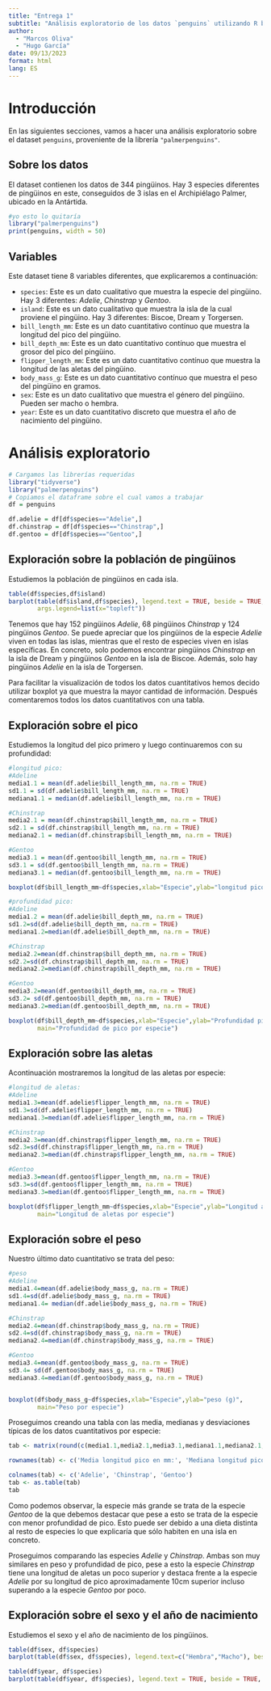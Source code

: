 ```yaml
---
title: "Entrega 1"
subtitle: "Análisis exploratorio de los datos `penguins` utilizando R base"
author:
  - "Marcos Oliva"
  - "Hugo García"
date: 09/13/2023
format: html
lang: ES
---
```


# Introducción

En las siguientes secciones, vamos a hacer una análisis exploratorio sobre el dataset `penguins`, proveniente de la librería `"palmerpenguins"`.

## Sobre los datos

El dataset contienen los datos de 344 pingüinos. Hay 3 especies diferentes de pingüinos en este, conseguidos de 3 islas en el Archipiélago Palmer, ubicado en la Antártida.

```r
#yo esto lo quitaría
library("palmerpenguins")
print(penguins, width = 50)
```

## Variables

Este dataset tiene 8 variables diferentes, que explicaremos a continuación:

-   `species`: Este es un dato cualitativo que muestra la especie del pingüino. Hay 3 diferentes: *Adelie*, *Chinstrap* y *Gentoo*.
-   `island`: Este es un dato cualitativo que muestra la isla de la cual proviene el pingüino. Hay 3 diferentes: Biscoe, Dream y Torgersen.
-   `bill_length_mm`: Este es un dato cuantitativo contínuo que muestra la longitud del pico del pingüino.
-   `bill_depth_mm`: Este es un dato cuantitativo contínuo que muestra el grosor del pico del pingüino.
-   `flipper_length_mm`: Este es un dato cuantitativo contínuo que muestra la longitud de las aletas del pingüino.
-   `body_mass_g`: Este es un dato cuantitativo contínuo que muestra el peso del pingüino en gramos.
-   `sex`: Este es un dato cualitativo que muestra el género del pingüino. Pueden ser macho o hembra.
-   `year`: Este es un dato cuantitativo discreto que muestra el año de nacimiento del pingüino.

# Análisis exploratorio

```r
# Cargamos las librerías requeridas
library("tidyverse")
library("palmerpenguins")
# Copiamos el dataframe sobre el cual vamos a trabajar
df = penguins

df.adelie = df[df$species=="Adelie",]
df.chinstrap = df[df$species=="Chinstrap",]
df.gentoo = df[df$species=="Gentoo",]
```

## Exploración sobre la población de pingüinos

Estudiemos la población de pingüinos en cada isla.

```r
table(df$species,df$island)
barplot(table(df$island,df$species), legend.text = TRUE, beside = TRUE,
        args.legend=list(x="topleft"))
```

Tenemos que hay 152 pingüinos *Adelie*, 68 pingüinos *Chinstrap* y 124 pingüinos *Gentoo*. Se puede apreciar que los pingüinos de la especie *Adelie* viven en todas las islas, mientras que el resto de especies viven en islas específicas. En concreto, solo podemos encontrar pingüinos *Chinstrap* en la isla de Dream y pingüinos *Gentoo* en la isla de Biscoe. Además, solo hay pingüinos *Adelie* en la isla de Torgersen.

Para facilitar la visualización de todos los datos cuantitativos hemos decido utilizar boxplot ya que muestra la mayor cantidad de información.
Después comentaremos todos los datos cuantitativos con una tabla.

## Exploración sobre el pico

Estudiemos la longitud del pico primero y luego continuaremos con su profundidad:

```r
#longitud pico:
#Adeline
media1.1 = mean(df.adelie$bill_length_mm, na.rm = TRUE)
sd1.1 = sd(df.adelie$bill_length_mm, na.rm = TRUE)
mediana1.1 = median(df.adelie$bill_length_mm, na.rm = TRUE)

#Chinstrap
media2.1 = mean(df.chinstrap$bill_length_mm, na.rm = TRUE)
sd2.1 = sd(df.chinstrap$bill_length_mm, na.rm = TRUE)
mediana2.1 = median(df.chinstrap$bill_length_mm, na.rm = TRUE)

#Gentoo
media3.1 = mean(df.gentoo$bill_length_mm, na.rm = TRUE)
sd3.1 = sd(df.gentoo$bill_length_mm, na.rm = TRUE)
mediana3.1 = median(df.gentoo$bill_length_mm, na.rm = TRUE)

boxplot(df$bill_length_mm~df$species,xlab="Especie",ylab="longitud pico (mm)",main="longitud de pico por especie")

#profundidad pico:
#Adeline
media1.2 = mean(df.adelie$bill_depth_mm, na.rm = TRUE)
sd1.2=sd(df.adelie$bill_depth_mm, na.rm = TRUE)
mediana1.2=median(df.adelie$bill_depth_mm, na.rm = TRUE)

#Chinstrap
media2.2=mean(df.chinstrap$bill_depth_mm, na.rm = TRUE)
sd2.2=sd(df.chinstrap$bill_depth_mm, na.rm = TRUE)
mediana2.2=median(df.chinstrap$bill_depth_mm, na.rm = TRUE)

#Gentoo
media3.2=mean(df.gentoo$bill_depth_mm, na.rm = TRUE)
sd3.2= sd(df.gentoo$bill_depth_mm, na.rm = TRUE)
mediana3.2=median(df.gentoo$bill_depth_mm, na.rm = TRUE)

boxplot(df$bill_depth_mm~df$species,xlab="Especie",ylab="Profundidad pico (mm)",
        main="Profundidad de pico por especie")


```



## Exploración sobre las aletas

Acontinuación mostraremos la longitud de las aletas por especie:

```r
#longitud de aletas:
#Adeline
media1.3=mean(df.adelie$flipper_length_mm, na.rm = TRUE)
sd1.3=sd(df.adelie$flipper_length_mm, na.rm = TRUE)
mediana1.3=median(df.adelie$flipper_length_mm, na.rm = TRUE)

#Chinstrap
media2.3=mean(df.chinstrap$flipper_length_mm, na.rm = TRUE)
sd2.3=sd(df.chinstrap$flipper_length_mm, na.rm = TRUE)
mediana2.3=median(df.chinstrap$flipper_length_mm, na.rm = TRUE)

#Gentoo
media3.3=mean(df.gentoo$flipper_length_mm, na.rm = TRUE)
sd3.3=sd(df.gentoo$flipper_length_mm, na.rm = TRUE)
mediana3.3=median(df.gentoo$flipper_length_mm, na.rm = TRUE)

boxplot(df$flipper_length_mm~df$species,xlab="Especie",ylab="Longitud aletas (mm)",
        main="Longitud de aletas por especie")
```

## Exploración sobre el peso

Nuestro último dato cuantitativo se trata del peso:

```r
#peso
#Adeline
media1.4=mean(df.adelie$body_mass_g, na.rm = TRUE)
sd1.4=sd(df.adelie$body_mass_g, na.rm = TRUE)
mediana1.4= median(df.adelie$body_mass_g, na.rm = TRUE)

#Chinstrap
media2.4=mean(df.chinstrap$body_mass_g, na.rm = TRUE)
sd2.4=sd(df.chinstrap$body_mass_g, na.rm = TRUE)
mediana2.4=median(df.chinstrap$body_mass_g, na.rm = TRUE)

#Gentoo
media3.4=mean(df.gentoo$body_mass_g, na.rm = TRUE)
sd3.4= sd(df.gentoo$body_mass_g, na.rm = TRUE)
mediana3.4=median(df.gentoo$body_mass_g, na.rm = TRUE)


boxplot(df$body_mass_g~df$species,xlab="Especie",ylab="peso (g)",
        main="Peso por especie")
```
Proseguimos creando una tabla con las media, medianas y desviaciones típicas de los datos cuantitativos por especie:

```r
tab <- matrix(round(c(media1.1,media2.1,media3.1,mediana1.1,mediana2.1,mediana3.1,sd1.1,sd2.1,sd3.1,media1.2,media2.2,media3.2,mediana1.2,mediana2.2,mediana3.2,sd1.2,sd2.2,sd3.2, media1.3,media2.3,media3.3,mediana1.3,mediana2.3,mediana3.3,sd1.3,sd2.3,sd3.3, media1.4,media2.4,media3.4,mediana1.4,mediana2.4,mediana3.4,sd1.4,sd2.4,sd3.4),3), ncol=3 , byrow=TRUE)

rownames(tab) <- c('Media longitud pico en mm:', 'Mediana longitud pico en mm:','Desviación típica longitud pico en mm:', 'Media profundidad pico en mm:', 'Mediana profundidad pico en mm:','Desviación típica profundidad pico en mm:','Media longitud aletas en mm:', 'Mediana longitud aletas en mm:','Desviación típica longitud aletas en mm:','Media peso en g:', 'Mediana peso en g:','Desviación típica peso en g:')

colnames(tab) <- c('Adelie', 'Chinstrap', 'Gentoo')
tab <- as.table(tab)
tab

```
Como podemos observar, la especie más grande se trata de la especie *Gentoo* de la que debemos destacar que pese a esto se trata de la especie con menor profundidad de pico. Esto puede ser debido a una dieta distinta al resto de especies lo que explicaría que sólo habiten en una isla en concreto.

Proseguimos comparando las especies *Adelie* y *Chinstrap*. Ambas son muy similares en peso y profundidad de pico, pese a esto la especie *Chinstrap* tiene una longitud de aletas un poco superior y destaca frente a la especie *Adelie* por su longitud de pico aproximadamente 10cm superior incluso superando a la especie *Gentoo* por poco.


## Exploración sobre el sexo y el año de nacimiento

Estudiemos el sexo y el año de nacimiento de los pingüinos.

```r
table(df$sex, df$species)
barplot(table(df$sex, df$species), legend.text=c("Hembra","Macho"), beside = TRUE, args.legend=list(x="top"))

table(df$year, df$species)
barplot(table(df$year, df$species), legend.text = TRUE, beside = TRUE, args.legend=list(x="top"))
```
